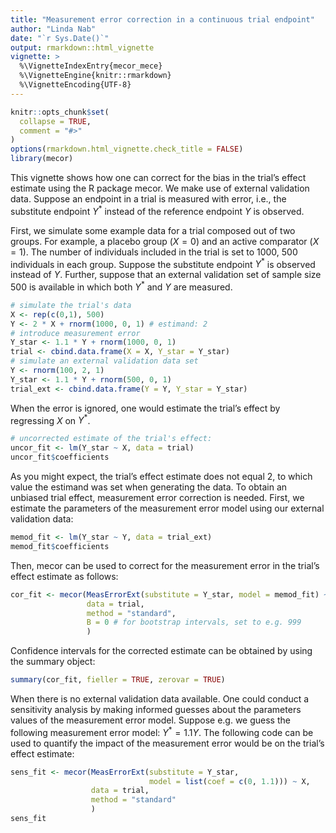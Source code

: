 ```yaml
---
title: "Measurement error correction in a continuous trial endpoint"
author: "Linda Nab"
date: "`r Sys.Date()`"
output: rmarkdown::html_vignette
vignette: >
  %\VignetteIndexEntry{mecor_mece}
  %\VignetteEngine{knitr::rmarkdown}
  %\VignetteEncoding{UTF-8}
---
```


```r
knitr::opts_chunk$set(
  collapse = TRUE,
  comment = "#>"
)
options(rmarkdown.html_vignette.check_title = FALSE)
library(mecor)
```
This vignette shows how one can correct for the bias in the trial's effect estimate using the R package mecor. We make use of external validation data. Suppose an endpoint in a trial is measured with error, i.e., the substitute endpoint $Y^*$ instead of the reference endpoint $Y$ is observed. 

First, we simulate some example data for a trial composed out of two groups. For example, a placebo group ($X = 0$) and an active comparator ($X = 1$). The number of individuals included in the trial is set to 1000, 500 individuals in each group. Suppose the substitute endpoint $Y^*$ is observed instead of $Y$. Further, suppose that an external validation set of sample size 500 is available in which both $Y^*$ and $Y$ are measured. 
```r
# simulate the trial's data
X <- rep(c(0,1), 500)
Y <- 2 * X + rnorm(1000, 0, 1) # estimand: 2
# introduce measurement error
Y_star <- 1.1 * Y + rnorm(1000, 0, 1)
trial <- cbind.data.frame(X = X, Y_star = Y_star)
# simulate an external validation data set
Y <- rnorm(100, 2, 1)
Y_star <- 1.1 * Y + rnorm(500, 0, 1)
trial_ext <- cbind.data.frame(Y = Y, Y_star = Y_star)
```

When the error is ignored, one would estimate the trial's effect by regressing $X$ on $Y^*$.
```r
# uncorrected estimate of the trial's effect:
uncor_fit <- lm(Y_star ~ X, data = trial)
uncor_fit$coefficients
```
As you might expect, the trial's effect estimate does not equal 2, to which value the estimand was set when generating the data. To obtain an unbiased trial effect, measurement error correction is needed. First, we estimate the parameters of the measurement error model using our external validation data:
```r
memod_fit <- lm(Y_star ~ Y, data = trial_ext)
memod_fit$coefficients
```

Then, mecor can be used to correct for the measurement error in the trial's effect estimate as follows:
```r
cor_fit <- mecor(MeasErrorExt(substitute = Y_star, model = memod_fit) ~ X,
                 data = trial,
                 method = "standard",
                 B = 0 # for bootstrap intervals, set to e.g. 999
                 )
```

Confidence intervals for the corrected estimate can be obtained by using the summary object:
```r
summary(cor_fit, fieller = TRUE, zerovar = TRUE)
```

When there is no external validation data available. One could conduct a sensitivity analysis by making informed guesses about the parameters values of the measurement error model. Suppose e.g. we guess the following measurement error model: $Y^* = 1.1 Y$. The following code can be used to quantify the impact of the measurement error would be on the trial's effect estimate: 
```r
sens_fit <- mecor(MeasErrorExt(substitute = Y_star, 
                               model = list(coef = c(0, 1.1))) ~ X, 
                  data = trial,
                  method = "standard"
                  )
sens_fit
```
